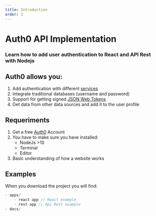 ```yaml
---
title: Introduction
order: 1
---
```


# Auth0 API Implementation
### Learn how to add user authentication to React and API Rest with Nodejs

## Auth0 allows you:
1. Add authentication with different [services](https://auth0.com/docs/connections)
2. Integrate traditional databases (username and password)
3. Support for getting signed [JSON Web Tokens](https://auth0.com/docs/security/tokens/json-web-tokens)
4. Get data from other data sources and add it to the user profile

## Requeriments
1. Get a free [Auth0](https://auth0.com/) Account
2. You have to make sure you have installed:
   - NodeJs >10
   - Terminal
   - Editor
3. Basic understanding of how a website works

## Examples
When you download the project you will find:
```javascript
- apps/
    - react-app // React example
    - rest-app // Api Rest example
- docs/
```

